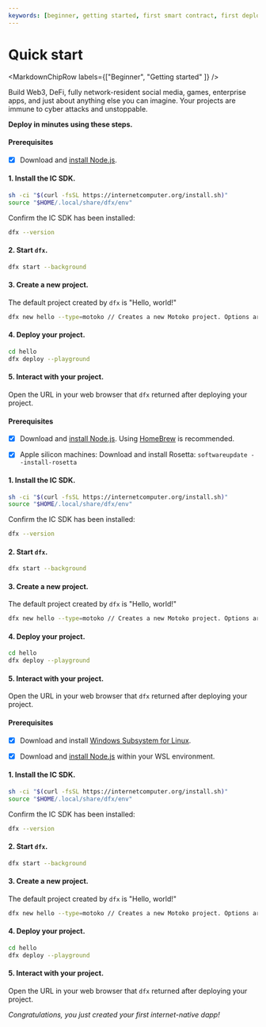 ```yaml
---
keywords: [beginner, getting started, first smart contract, first deployment, deploy a smart contract, quickstart, quick start]
---
```



# Quick start

<MarkdownChipRow labels={["Beginner", "Getting started" ]} />

Build Web3, DeFi, fully network-resident social media, games, enterprise apps, and just about anything else you can imagine. Your projects are immune to cyber attacks and unstoppable.

**Deploy in minutes using these steps.**

<AdornedTabs>
<TabItem value="linux" label="Linux" default={true}>

#### Prerequisites

- [x] Download and [install Node.js](https://nodejs.org/en/download/package-manager).

#### 1. Install the IC SDK.

```bash
sh -ci "$(curl -fsSL https://internetcomputer.org/install.sh)"
source "$HOME/.local/share/dfx/env"
```

Confirm the IC SDK has been installed:

```bash
dfx --version
```

#### 2. Start `dfx`.

```bash
dfx start --background
```

#### 3. Create a new project.

The default project created by `dfx` is "Hello, world!"


```bash
dfx new hello --type=motoko // Creates a new Motoko project. Options are [motoko, rust, azle, kybra]
```

#### 4. Deploy your project.

```bash
cd hello
dfx deploy --playground
```

#### 5. Interact with your project.

Open the URL in your web browser that `dfx` returned after deploying your project.

</TabItem>
<TabItem value="macOS" label="macOS">

#### Prerequisites

- [x] Download and [install Node.js](https://nodejs.org/en/download/package-manager). Using [HomeBrew](https://brew.sh/) is recommended.

- [x] Apple silicon machines: Download and install Rosetta: `softwareupdate --install-rosetta`

#### 1. Install the IC SDK.

```bash
sh -ci "$(curl -fsSL https://internetcomputer.org/install.sh)"
source "$HOME/.local/share/dfx/env"
```

Confirm the IC SDK has been installed:

```bash
dfx --version
```

#### 2. Start `dfx`.

```bash
dfx start --background
```

#### 3. Create a new project.

The default project created by `dfx` is "Hello, world!"

```bash
dfx new hello --type=motoko // Creates a new Motoko project. Options are [motoko, rust, azle, kybra]
```

#### 4. Deploy your project.

```bash
cd hello
dfx deploy --playground
```

#### 5. Interact with your project.

Open the URL in your web browser that `dfx` returned after deploying your project.

</TabItem>

<TabItem value="windows" label="Windows">

#### Prerequisites

- [x] Download and install [Windows Subsystem for Linux](https://docs.microsoft.com/en-us/windows/wsl/install).

- [x] Download and [install Node.js](https://nodejs.org/en/download/package-manager) within your WSL environment.

#### 1. Install the IC SDK.

```bash
sh -ci "$(curl -fsSL https://internetcomputer.org/install.sh)"
source "$HOME/.local/share/dfx/env"
```

Confirm the IC SDK has been installed:

```bash
dfx --version
```

#### 2. Start `dfx`.

```bash
dfx start --background
```

#### 3. Create a new project.

The default project created by `dfx` is "Hello, world!"

```bash
dfx new hello --type=motoko // Creates a new Motoko project. Options are [motoko, rust, azle, kybra]
```

#### 4. Deploy your project.

```bash
cd hello
dfx deploy --playground
```

#### 5. Interact with your project.

Open the URL in your web browser that `dfx` returned after deploying your project.

</TabItem>

</AdornedTabs>


*Congratulations, you just created your first internet-native dapp!*
